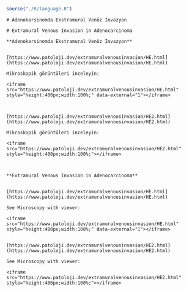 ```r
source("./R/language.R")
```

```asis
# Adenokarsinomda Ekstramural Venöz İnvazyon
```

```asis
# Extramural Venous Invasion in Adenocarcinoma
```

```asis

**Adenokarsinomda Ekstramural Venöz İnvazyon**


[https://www.patoloji.dev/extramuralvenousinvasion/HE.html](https://www.patoloji.dev/extramuralvenousinvasion/HE.html)

Mikroskopik görüntüleri inceleyin:

<iframe src="https://www.patoloji.dev/extramuralvenousinvasion/HE.html" style="height:400px;width:100%;" data-external="1"></iframe>



[https://www.patoloji.dev/extramuralvenousinvasion/HE2.html](https://www.patoloji.dev/extramuralvenousinvasion/HE2.html)

Mikroskopik görüntüleri inceleyin:

<iframe src="https://www.patoloji.dev/extramuralvenousinvasion/HE2.html" style="height:400px;width:100%;"></iframe>



```

```asis

**Extramural Venous Invasion in Adenocarcinoma**


[https://www.patoloji.dev/extramuralvenousinvasion/HE.html](https://www.patoloji.dev/extramuralvenousinvasion/HE.html)

See Microscopy with viewer: 

<iframe src="https://www.patoloji.dev/extramuralvenousinvasion/HE.html" style="height:400px;width:100%;" data-external="1"></iframe>


[https://www.patoloji.dev/extramuralvenousinvasion/HE2.html](https://www.patoloji.dev/extramuralvenousinvasion/HE2.html)

See Microscopy with viewer: 

<iframe src="https://www.patoloji.dev/extramuralvenousinvasion/HE2.html" style="height:400px;width:100%;"></iframe>







```
